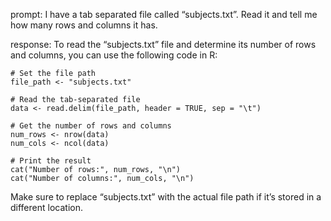 prompt:
I have a tab separated file called "subjects.txt". Read it and tell me how many rows and columns it has. 

response:
To read the "subjects.txt" file and determine its number of rows and columns, you can use the following code in R:

```
# Set the file path
file_path <- "subjects.txt"

# Read the tab-separated file
data <- read.delim(file_path, header = TRUE, sep = "\t")

# Get the number of rows and columns
num_rows <- nrow(data)
num_cols <- ncol(data)

# Print the result
cat("Number of rows:", num_rows, "\n")
cat("Number of columns:", num_cols, "\n")
```

Make sure to replace "subjects.txt" with the actual file path if it's stored in a different location.
